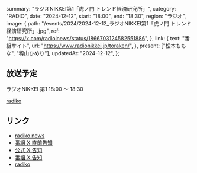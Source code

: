   summary: "ラジオNIKKEI第1「虎ノ門 トレンド経済研究所」",
  category: "RADIO",
  date: "2024-12-12",
  start: "18:00",
  end: "18:30",
  region: "ラジオ",
  image: {
    path: "/events/2024/2024-12-12_ラジオNIKKEI第1「虎ノ門 トレンド経済研究所」.jpg",
    ref: "https://x.com/radioinews/status/1866703124582551886",
  },
  link: {
    text: "番組サイト",
    url: "https://www.radionikkei.jp/toraken/",
  },
  present: ["松本ももな", "籾山ひめり"],
  updatedAt: "2024-12-12",
};

## 放送予定

ラジオNIKKEI 第1 18:00 〜 18:30

[radiko](https://radiko.jp/#RN1)

## リンク

- [radiko news](https://news.radiko.jp/article/station/RN1/115927/)
- [番組 X 直前告知](https://x.com/radioinews/status/1866703124582551886)
- [公式 X 告知](https://x.com/takanenofficial/status/1862445888096149602)
- [番組 X 告知](https://x.com/radioinews/status/1862330650562294041)
- [radiko](https://radiko.jp/#RN1)
